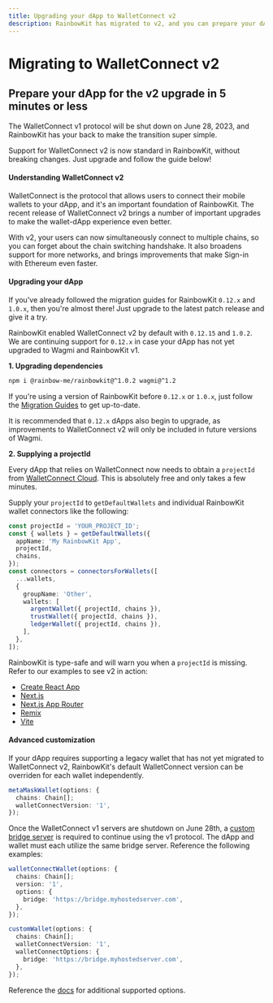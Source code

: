 ```yaml
---
title: Upgrading your dApp to WalletConnect v2
description: RainbowKit has migrated to v2, and you can prepare your dApp in 5 minutes or less
---
```


# Migrating to WalletConnect v2

## Prepare your dApp for the v2 upgrade in 5 minutes or less

The WalletConnect v1 protocol will be shut down on June 28, 2023, and RainbowKit has your back to make the transition super simple.

Support for WalletConnect v2 is now standard in RainbowKit, without breaking changes. Just upgrade and follow the guide below!

#### Understanding WalletConnect v2

WalletConnect is the protocol that allows users to connect their mobile wallets to your dApp, and it's an important foundation of RainbowKit. The recent release of WalletConnect v2 brings a number of important upgrades to make the wallet-dApp experience even better.

With v2, your users can now simultaneously connect to multiple chains, so you can forget about the chain switching handshake. It also broadens support for more networks, and brings improvements that make Sign-in with Ethereum even faster.

#### Upgrading your dApp

If you've already followed the migration guides for RainbowKit `0.12.x` and `1.0.x`, then you're almost there! Just upgrade to the latest patch release and give it a try.

RainbowKit enabled WalletConnect v2 by default with `0.12.15` and `1.0.2`. We are continuing support for `0.12.x` in case your dApp has not yet upgraded to Wagmi and RainbowKit v1.

**1. Upgrading dependencies**

```bash
npm i @rainbow-me/rainbowkit@^1.0.2 wagmi@^1.2
```

If you're using a version of RainbowKit before `0.12.x` or `1.0.x`, just follow the [Migration Guides](/docs/migration-guide) to get up-to-date.

It is recommended that `0.12.x` dApps also begin to upgrade, as improvements to WalletConnect v2 will only be included in future versions of Wagmi.

**2. Supplying a projectId**

Every dApp that relies on WalletConnect now needs to obtain a `projectId` from [WalletConnect Cloud](https://cloud.walletconnect.com/). This is absolutely free and only takes a few minutes.

Supply your `projectId` to `getDefaultWallets` and individual RainbowKit wallet connectors like the following:

```ts
const projectId = 'YOUR_PROJECT_ID';
const { wallets } = getDefaultWallets({
  appName: 'My RainbowKit App',
  projectId,
  chains,
});
const connectors = connectorsForWallets([
  ...wallets,
  {
    groupName: 'Other',
    wallets: [
      argentWallet({ projectId, chains }),
      trustWallet({ projectId, chains }),
      ledgerWallet({ projectId, chains }),
    ],
  },
]);
```

RainbowKit is type-safe and will warn you when a `projectId` is missing. Refer to our examples to see v2 in action:

- [Create React App](https://codesandbox.io/p/sandbox/github/rainbow-me/rainbowkit/tree/main/examples/with-create-react-app)
- [Next.js](https://codesandbox.io/p/sandbox/github/rainbow-me/rainbowkit/tree/main/examples/with-next)
- [Next.js App Router](https://codesandbox.io/p/sandbox/github/rainbow-me/rainbowkit/tree/main/examples/with-next-app)
- [Remix](https://codesandbox.io/p/sandbox/github/rainbow-me/rainbowkit/tree/main/examples/with-remix)
- [Vite](https://codesandbox.io/p/sandbox/github/rainbow-me/rainbowkit/tree/main/examples/with-vite)

#### Advanced customization

If your dApp requires supporting a legacy wallet that has not yet migrated to WalletConnect v2, RainbowKit's default WalletConnect version can be overriden for each wallet independently.

```ts
metaMaskWallet(options: {
  chains: Chain[];
  walletConnectVersion: '1',
});
```

Once the WalletConnect v1 servers are shutdown on June 28th, a [custom bridge server](https://docs.walletconnect.com/1.0/bridge-server) is required to continue using the v1 protocol. The dApp and wallet must each utilize the same bridge server. Reference the following examples:

```ts
walletConnectWallet(options: {
  chains: Chain[];
  version: '1',
  options: {
    bridge: 'https://bridge.myhostedserver.com',
  },
});

customWallet(options: {
  chains: Chain[];
  walletConnectVersion: '1',
  walletConnectOptions: {
    bridge: 'https://bridge.myhostedserver.com',
  },
});
```

Reference the [docs](https://www.rainbowkit.com/docs/custom-wallet-list#walletconnect) for additional supported options.
